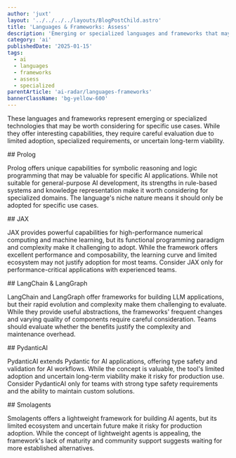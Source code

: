 ```yaml
---
author: 'juxt'
layout: '../../../../layouts/BlogPostChild.astro'
title: 'Languages & Frameworks: Assess'
description: 'Emerging or specialized languages and frameworks that may be worth considering for specific use cases'
category: 'ai'
publishedDate: '2025-01-15'
tags:
  - ai
  - languages
  - frameworks
  - assess
  - specialized
parentArticle: 'ai-radar/languages-frameworks'
bannerClassName: 'bg-yellow-600'
---
```


These languages and frameworks represent emerging or specialized technologies that may be worth considering for specific use cases. While they offer interesting capabilities, they require careful evaluation due to limited adoption, specialized requirements, or uncertain long-term viability.

<div data-radar='true' data-meta='{"label":"Prolog"}' />
## Prolog

Prolog offers unique capabilities for symbolic reasoning and logic programming that may be valuable for specific AI applications. While not suitable for general-purpose AI development, its strengths in rule-based systems and knowledge representation make it worth considering for specialized domains. The language's niche nature means it should only be adopted for specific use cases.

<div data-radar='true' data-meta='{"label":"JAX"}' />
## JAX

JAX provides powerful capabilities for high-performance numerical computing and machine learning, but its functional programming paradigm and complexity make it challenging to adopt. While the framework offers excellent performance and composability, the learning curve and limited ecosystem may not justify adoption for most teams. Consider JAX only for performance-critical applications with experienced teams.

<div data-radar='true' data-meta='{"label":"LangChain & LangGraph"}' />
## LangChain & LangGraph

LangChain and LangGraph offer frameworks for building LLM applications, but their rapid evolution and complexity make them challenging to evaluate. While they provide useful abstractions, the frameworks' frequent changes and varying quality of components require careful consideration. Teams should evaluate whether the benefits justify the complexity and maintenance overhead.

<div data-radar='true' data-meta='{"label":"PydanticAI"}' />
## PydanticAI

PydanticAI extends Pydantic for AI applications, offering type safety and validation for AI workflows. While the concept is valuable, the tool's limited adoption and uncertain long-term viability make it risky for production use. Consider PydanticAI only for teams with strong type safety requirements and the ability to maintain custom solutions.

<div data-radar='true' data-meta='{"label":"Smolagents"}' />
## Smolagents

Smolagents offers a lightweight framework for building AI agents, but its limited ecosystem and uncertain future make it risky for production adoption. While the concept of lightweight agents is appealing, the framework's lack of maturity and community support suggests waiting for more established alternatives.
